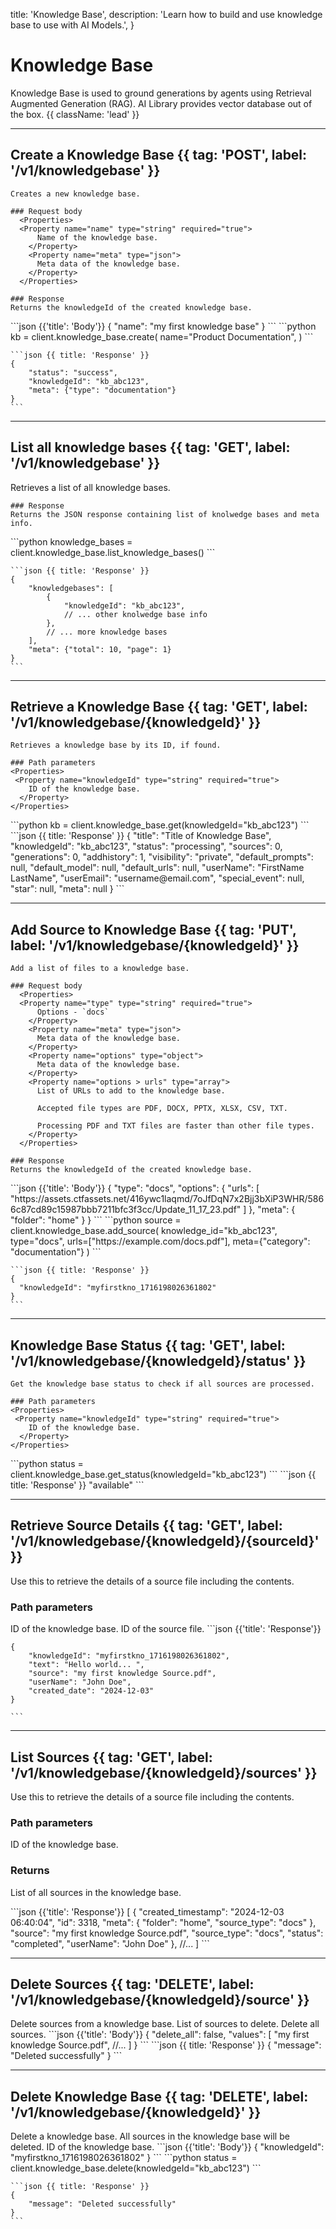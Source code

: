   title: 'Knowledge Base',
  description:
    'Learn how to build and use knowledge base to use with AI Models.',
}

# Knowledge Base

Knowledge Base is used to ground generations by agents using Retrieval Augmented Generation (RAG). AI Library provides vector database out of the box. {{ className: 'lead' }}

---

## Create a Knowledge Base {{ tag: 'POST', label: '/v1/knowledgebase' }}

<Row>
  <Col>

    Creates a new knowledge base.

    ### Request body
      <Properties>
      <Property name="name" type="string" required="true">
          Name of the knowledge base.
        </Property>
        <Property name="meta" type="json">
          Meta data of the knowledge base.
        </Property>
      </Properties> 

    ### Response
    Returns the knowledgeId of the created knowledge base.


  </Col>
  <Col sticky>
    <CodeGroup title="Request" tag="POST" label="/v1/agent/knowledgebase">
    ```json {{'title': 'Body'}}
    {
        "name": "my first knowledge base"  
    }
    ```
    ```python
    kb = client.knowledge_base.create(
        name="Product Documentation",
    )
    ```
    </CodeGroup>

  
    ```json {{ title: 'Response' }}
    {
        "status": "success", 
        "knowledgeId": "kb_abc123",
        "meta": {"type": "documentation"}
    }
    ```

  </Col>
  </Row>



---

## List all knowledge bases {{ tag: 'GET', label: '/v1/knowledgebase' }}

<Row>
  <Col>
    Retrieves a list of all knowledge bases. 

    ### Response
    Returns the JSON response containing list of knolwedge bases and meta info.
  </Col>
  <Col sticky>
    <CodeGroup title="Request" tag="GET" label="/v1/agent/knowledgebase">
    ```python
    knowledge_bases = client.knowledge_base.list_knowledge_bases()
    ```
    </CodeGroup>

    ```json {{ title: 'Response' }}
    {
        "knowledgebases": [
            {
                "knowledgeId": "kb_abc123",
                // ... other knolwedge base info
            },
            // ... more knowledge bases
        ],
        "meta": {"total": 10, "page": 1}
    }
    ```

  </Col>
</Row>

---

## Retrieve a Knowledge Base {{ tag: 'GET', label: '/v1/knowledgebase/{knowledgeId}' }}

<Row>
  <Col>

    Retrieves a knowledge base by its ID, if found.

    ### Path parameters
    <Properties>
     <Property name="knowledgeId" type="string" required="true">
        ID of the knowledge base.
      </Property>
    </Properties>


  </Col>
  <Col sticky>
    <CodeGroup title="Request" tag="GET" label="/v1/agent/knowledgebase">
    ```python
    kb = client.knowledge_base.get(knowledgeId="kb_abc123")
    ```
    </CodeGroup>
    ```json {{ title: 'Response' }}
    {
        "title": "Title of Knowledge Base",
        "knowledgeId": "kb_abc123",
        "status": "processing",
        "sources": 0,
        "generations": 0,
        "addhistory": 1,
        "visibility": "private",
        "default_prompts": null,
        "default_model": null,
        "default_urls": null,
        "userName": "FirstName LastName",
        "userEmail": "username@email.com",
        "special_event": null,
        "star": null,
        "meta": null
    }
    ```

  </Col>
</Row>

---

## Add Source to Knowledge Base  {{ tag: 'PUT', label: '/v1/knowledgebase/{knowledgeId}' }}

<Row>
  <Col>

    Add a list of files to a knowledge base.

    ### Request body
      <Properties>
      <Property name="type" type="string" required="true">
          Options - `docs`
        </Property>
        <Property name="meta" type="json">
          Meta data of the knowledge base.
        </Property>
        <Property name="options" type="object">
          Meta data of the knowledge base.
        </Property>
        <Property name="options > urls" type="array">
          List of URLs to add to the knowledge base.

          Accepted file types are PDF, DOCX, PPTX, XLSX, CSV, TXT. 
          
          Processing PDF and TXT files are faster than other file types.
        </Property>
      </Properties> 

    ### Response
    Returns the knowledgeId of the created knowledge base.


  </Col>
  <Col sticky>
    <CodeGroup title="Request" tag="POST" label="/v1/agent/knowledgebase/{knowledgeId}">
    ```json {{'title': 'Body'}}
    {
        "type": "docs",
        "options": {
            "urls": [
                "https://assets.ctfassets.net/416ywc1laqmd/7oJfDqN7x2Bjj3bXiP3WHR/5866c87cd89c15987bbb7211bfc3f3cc/Update_11_17_23.pdf"
            ]
        },
        "meta": {
            "folder": "home"
        }
    }
    ```
    ```python
    source = client.knowledge_base.add_source(
        knowledge_id="kb_abc123",
        type="docs",
        urls=["https://example.com/docs.pdf"],
        meta={"category": "documentation"}
    )
    ```
    </CodeGroup>
  
    ```json {{ title: 'Response' }}
    {
      "knowledgeId": "myfirstkno_1716198026361802"
    }
    ```

  </Col>
</Row>

---

## Knowledge Base Status {{ tag: 'GET', label: '/v1/knowledgebase/{knowledgeId}/status' }}

<Row>
  <Col>

    Get the knowledge base status to check if all sources are processed.

    ### Path parameters
    <Properties>
     <Property name="knowledgeId" type="string" required="true">
        ID of the knowledge base.
      </Property>
    </Properties>


  </Col>
  <Col sticky>
    <CodeGroup title="Request" tag="GET" label="/v1/agent/knowledgebase/{knowledgeId}/status">
    ```python
    status = client.knowledge_base.get_status(knowledgeId="kb_abc123")
    ```
    </CodeGroup>
    ```json {{ title: 'Response' }}
    "available"
    ```

  </Col>
</Row>

---

## Retrieve Source Details {{ tag: 'GET', label: '/v1/knowledgebase/{knowledgeId}/{sourceId}' }}

<Row>
  <Col>

  Use this to retrieve the details of a source file including the contents.

  ### Path parameters
  <Properties>
  <Property name="knowledgeId" type="string" required="true">
      ID of the knowledge base.
    </Property>
    <Property name="sourceId" type="string" required="true">
      ID of the source file.
    </Property>
  </Properties>
  </Col>
    <Col sticky>
    ```json {{'title': 'Response'}}

    {
        "knowledgeId": "myfirstkno_1716198026361802",
        "text": "Hello world... ",
        "source": "my first knowledge Source.pdf",
        "userName": "John Doe",
        "created_date": "2024-12-03"
    }
    
    ```
  </Col>
</Row>


---

## List Sources {{ tag: 'GET', label: '/v1/knowledgebase/{knowledgeId}/sources' }}

<Row>
  <Col>

  Use this to retrieve the details of a source file including the contents.

  ### Path parameters
  <Properties>
  <Property name="knowledgeId" type="string" required="true">
      ID of the knowledge base.
    </Property>
  </Properties>

### Returns
List of all sources in the knowledge base.

</Col>
  <Col sticky>
```json {{'title': 'Response'}}
[
    {
        "created_timestamp": "2024-12-03 06:40:04",
        "id": 3318,
        "meta": {
            "folder": "home",
            "source_type": "docs"
        },
        "source": "my first knowledge Source.pdf",
        "source_type": "docs",
        "status": "completed",
        "userName": "John Doe"
    },
    //...
]
```
</Col>
</Row>


---

## Delete Sources {{ tag: 'DELETE', label: '/v1/knowledgebase/{knowledgeId}/source' }}

<Row>
  <Col>
    Delete sources from a knowledge base.
    <Properties>
      <Property name="values" type="array" required="true">
          List of sources to delete.
      </Property>
      <Property name="delete_all" type="boolean">
          Delete all sources.
      </Property>
    </Properties>
  </Col>
  <Col sticky>
  ```json {{'title': 'Body'}}
    {
        "delete_all": false,
        "values": [
            "my first knowledge Source.pdf",
            //...
        ]
    }
    ```
    ```json {{ title: 'Response' }}
    {
        "message": "Deleted successfully"
    }
    ```
  </Col>
</Row>

---

## Delete Knowledge Base {{ tag: 'DELETE', label: '/v1/knowledgebase/{knowledgeId}' }}

<Row>
  <Col>
    Delete a knowledge base. All sources in the knowledge base will be deleted.
    <Properties>
      <Property name="knowledgeId" type="string" required="true">
          ID of the knowledge base.
      </Property>
    </Properties>
  </Col>
  <Col sticky>
  <CodeGroup title="Request" tag="GET" label="/v1/agent/knowledgebase/{knowledgeId}/status">
  ```json {{'title': 'Body'}}
    {
        "knowledgeId": "myfirstkno_1716198026361802"
    }
    ```
    ```python
    status = client.knowledge_base.delete(knowledgeId="kb_abc123")
    ```
    </CodeGroup>
  
    ```json {{ title: 'Response' }}
    {
        "message": "Deleted successfully"
    }
    ```
  </Col>
</Row>
